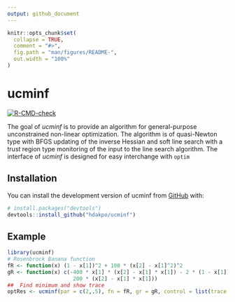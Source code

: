 ```yaml
---
output: github_document
---
```


<!-- README.md is generated from README.Rmd. Please edit that file -->

```r
knitr::opts_chunk$set(
  collapse = TRUE,
  comment = "#>",
  fig.path = "man/figures/README-",
  out.width = "100%"
)
```

# ucminf

<!-- badges: start -->
[![R-CMD-check](https://github.com/hdakpo/ucminf/actions/workflows/R-CMD-check.yaml/badge.svg)](https://github.com/hdakpo/ucminf/actions/workflows/R-CMD-check.yaml)
<!-- badges: end -->

The goal of *ucminf* is to provide an algorithm for general-purpose 
unconstrained non-linear optimization. The algorithm is of quasi-Newton type 
with BFGS updating of the inverse Hessian and soft line search with a trust 
region type monitoring of the input to the line search algorithm. The interface 
of *ucminf* is designed for easy interchange with `optim`

## Installation

You can install the development version of ucminf from [GitHub](https://github.com/) with:

``` r
# install.packages("devtools")
devtools::install_github("hdakpo/ucminf")
```

## Example

```r
library(ucminf)
# Rosenbrock Banana function
fR <- function(x) (1 - x[1])^2 + 100 * (x[2] - x[1]^2)^2
gR <- function(x) c(-400 * x[1] * (x[2] - x[1] * x[1]) - 2 * (1 - x[1]),
                     200 * (x[2] - x[1] * x[1]))
##  Find minimum and show trace
optRes <- ucminf(par = c(2,.5), fn = fR, gr = gR, control = list(trace = 1))
```

